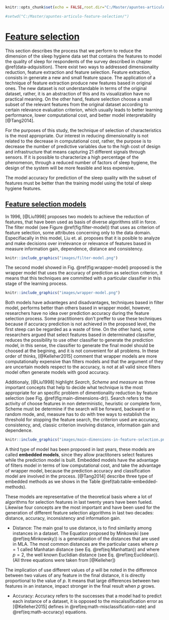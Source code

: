 ```r

knitr::opts_chunk$set(echo = FALSE,root.dir="C:/Master/apuntes-articulo-feature-selection/",fig.pos = 'H')

#setwd("C:/Master/apuntes-articulo-feature-selection/")
```



# [Feature selection](#feature-selection)

This section describes the process that we perform to reduce the dimension of the sleep hygiene data set  that contains the features to model the quality of sleep for respondents of the survey described in chapter \@ref(data-adquisition). There exist two ways to addressed dimensionality reduction, feature extraction and feature selection. Feature extraction, consists in generate a new and small feature space. The application of a technique of feature extraction produce new features based in original ones. The new dataset is not understandable in terms of the original dataset, rather, it is an abstraction of this and its visualization have no practical meaning. On the other hand, feature selection choose a small subset of the relevant features from the original dataset according to certain relevance evaluation criterion, which usually leads to better learning performance, lower computational cost, and better model interpretability [@Tang2014]. 

For the purposes of this study, the technique of selection of characteristics is the most appropriate. Our interest in reducing dimensionality is not related to the decrease in computational cost, rather, the purpose is to decrease the number of predictive variables due to the high cost of design and infrastructure that means capturing 21 different signals through sensors. If it is possible to characterize a high percentage of the phenomenon, through a reduced number of factors of sleep hygiene, the design of the system will be more feasible and less expensive.

The model accuracy for prediction of the sleep quality with the subset of features must be better than the training model using the total of sleep hygiene features.  

## [Feature selection models](#feature-selection-model)
In 1996, [@Liu1998] proposes two models to achieve the reduction of features, that have been used as basis of diverse algorithms still in force. The filter model (see Figure \@ref(fig:filter-model)) that uses as criterion of feature selection, some attributes concerning only to the data domain. Especifiacally in this model, Liu et. al. proposes that it is posible to analyze and make decisions over irrelevance or relevance of features based in measure information gain, dependence, distance and consistency.

```r
knitr::include_graphics("images/filter-model.png")

```

The second model showed in Fig. \@ref(fig:wrapper-model) proposed is the wrapper model that uses the accuracy of prediction as selection criterion, it means that this techniques are committed with a particular classifier in this stage of the learning process. 

```r
knitr::include_graphics("images/wrapper-model.png")

```

Both models have advanteges and disadvantages, techniques based in filter model, performs better than others based in wrapper model, however, researchers have no idea over prediction accuracy during the feature selection process. Some practitioners don't preffer to use these techniques because if accuracy prediction is not achieved in the proposed level, the first steep can be regarded as a waste of time. On the other hand, some researchers argued that select features based in determinated classifier, reduces the possibility to use other classifier to generate the prediction model, in this sense, the classifier to generate the final model should be choosed at the begining, and it is not convenient for all problems. In these order of thinks, [@Kelleher2015] comment that wrapper models are more computationally expensive than filters models and that the argument of they are uncertain models respect to the accuracy, is not at all valid since filters model often generate models with good accuracy.

Additionaly, [@Liu1998] highlight *Search*, *Scheme*  and *measure* as three important concepts that help to decide what technique is the most appropriate for an specific problem of dimentionality reduction by feature selection (see Fig. \@ref(fig:main-dimensions-dr)). Search refers to the activity of choose features in non deterministic, heuristic or complete form, Scheme must be determine if the search will be forward, backward or in random mode, and, measure has to do with tree ways to establish the threshold for stopping the feature search, the criterion used are accuracy, consistency, and, classic criterion involving distance, information gain and dependence. 


```r
knitr::include_graphics("images/main-dimensions-in-feature-selection.png")

```

A third type of model has been proposed in last years, these models are called **embedded models**, since they allow practitoners select features while the prediction model is built. Embedded models have the advantage of filters model in terms of low computational cost, and take the advantage of wrapper model, because the prediction accuracy and classification model are involved in the process. [@Tang2014] describe three type of embedded methods as we shows in the Table \@ref(tab:table-embedded-methods).

\begin{table}[h]
\centering
\caption{Embedded methods as \cite{Tang2014} describes and quoted verbatim in his paper.}
\label{tab:table-embedded-methods}
\begin{tabular}{|>{\centering\arraybackslash}p{3cm}|>{\arraybackslash}p{10cm}|>{\centering\arraybackslash}p{2cm}|}
\hline Method & Description & Cite \\ 
\hline Pruning & Utilizing all features to train a model and then attemp to eliminate some features by setting the corresponding coefficients to 0, while maintaining model performance such as recursive feature elimination using support vector machines (SVM) & \cite{Guyon2002} \\ 
\hline Build-in & Mechanism for feature selection as ID3 and C4.5 & \cite{Quinlan1986,Quinlan1993} \\ 
\hline Regularization & Utilices objective functions that minimize fitting errors and in the mean time force the coefficients to be small or ti be exact zero. & \cite{Ma2008} \\ 
\hline 
\end{tabular} 
\end{table}

These models are representative of the theoretical basis where a lot of algorithms for selection features in last twenty years have been fueled. Likewise four concepts are the most important and have been used for the generation of different feature selection algorithms in last two decades: distance, accuracy, inconsistency and information gain.

- Distance: The main goal to use distance, is to find similarity among instances in a dataset. The Equation proposed by Minkowski (see \@ref(eq:Minkowsky)) is a generalization of the distances that are used in MLA. The most common distances are the particular cases where $p=1$ called Manhatan distance (see Eq. \@ref(eq:Manhattan)) and where $p=2$, the well known Euclidian distance (see Eq. \@ref(eq:Euclidean)). (All three equations were taken from [@Kelleher])


\begin{equation}
      Euclidean(A,B)=\sqrt{(a_1-b_1)^2+(a_2-b_1)^2+\dots+(a_n-b_n)^2}
      (\#eq:Euclidean)
\end{equation}


\begin{equation}
      Manhattan(a,b)=\sum_{i=1}^{m}abs(a[i]-b[i])
      (\#eq:Manhattan)
\end{equation}

\begin{equation}
    Minkowski(a,b)=\left({\sum_{i=1}^{m}abs(a[i]-b[i])^p}\right)^{\frac{1}{p}}
    (\#eq:Minkowski)
\end{equation}

The implication of use different values of $p$ will be noted in the difference between two values of any feature in the final distance, it is directly proportional to the value of $p$. It means that large differences between two features in an instance, impact stronger in the final result when $p$ grows.


- Accuracy: Accuracy refers to the successes that a model had to predict each instance of a dataset, it is opposed to the miscalssification error as [@Kelleher2015] defines in \@ref(eq:math-misclassification-rate) and \@ref(eq:math-accuracy) equations.


\begin{equation}
  misclassification\ rate=\frac{(FP+FN)}{(TP+TN+FP+FN)}
  (\#eq:math-misclassification-rate)
\end{equation}

\begin{equation}
  accuracy=\frac{(TP+TN)}{(TP+TN+FP+FN)}
  (\#eq:math-accuracy)
\end{equation}

